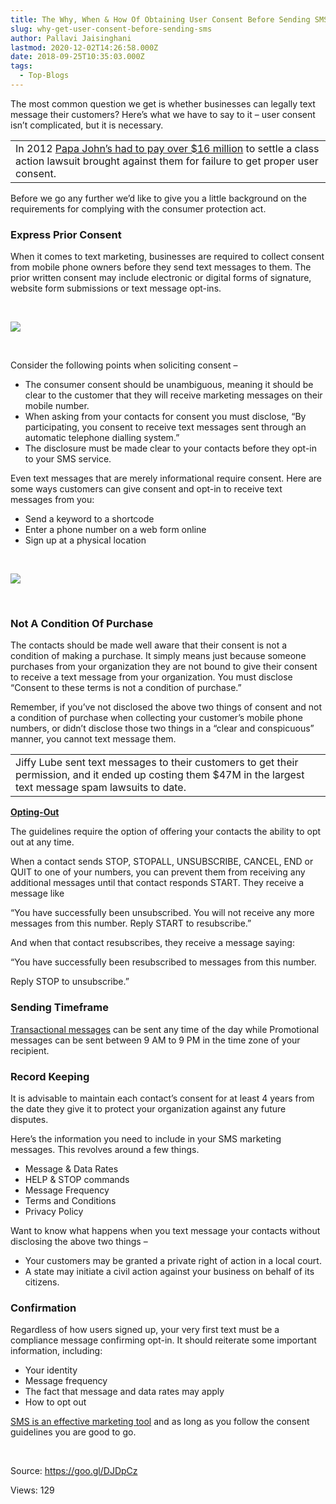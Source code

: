 ```yaml
---
title: The Why, When & How Of Obtaining User Consent Before Sending SMS
slug: why-get-user-consent-before-sending-sms
author: Pallavi Jaisinghani
lastmod: 2020-12-02T14:26:58.000Z
date: 2018-09-25T10:35:03.000Z
tags:
  - Top-Blogs
---
```


The most common question we get is whether businesses can legally text message their customers? Here’s what we have to say to it – user consent isn’t complicated, but it is necessary.




|  |
| --- |
| In 2012 [Papa John’s had to pay over $16 million](http://www.kleinmoynihan.com/papa-johns-to-pay-16-335-million-to-settle-tcpa-class-action/) to settle a class action lawsuit brought against them for failure to get proper user consent. |


Before we go any further we’d like to give you a little background on the requirements for complying with the consumer protection act.


### **Express Prior Consent**


When it comes to text marketing, businesses are required to collect consent from mobile phone owners before they send text messages to them. The prior written consent may include electronic or digital forms of signature, website form submissions or text message opt-ins.


 


![](https://images-msg91.s3.ap-south-1.amazonaws.com/content/images/wordpress/2018/09/t3.11_email_opt_in_woolworths-300x110.png)


 


Consider the following points when soliciting consent –


* The consumer consent should be unambiguous, meaning it should be clear to the customer that they will receive marketing messages on their mobile number.
* When asking from your contacts for consent you must disclose, “By participating, you consent to receive text messages sent through an automatic telephone dialling system.”
* The disclosure must be made clear to your contacts before they opt-in to your SMS service.


Even text messages that are merely informational require consent. Here are some ways customers can give consent and opt-in to receive text messages from you:


* Send a keyword to a shortcode
* Enter a phone number on a web form online
* Sign up at a physical location


 


![](https://images-msg91.s3.ap-south-1.amazonaws.com/content/images/wordpress/2018/09/0_Arr9-hd8DNs5Ck0j_-300x216.png)


 


### **Not A Condition Of Purchase**


The contacts should be made well aware that their consent is not a condition of making a purchase. It simply means just because someone purchases from your organization they are not bound to give their consent to receive a text message from your organization. You must disclose “Consent to these terms is not a condition of purchase.”


Remember, if you’ve not disclosed the above two things of consent and not a condition of purchase when collecting your customer’s mobile phone numbers, or didn’t disclose those two things in a “clear and conspicuous” manner, you cannot text message them. 




|  |
| --- |
| Jiffy Lube sent text messages to their customers to get their permission, and it ended up costing them $47M in the largest text message spam lawsuits to date. |


[**Opting-Out**](https://help.msg91.com/article/49-what-is-an-opt-out-sms-stop?utm_source=blog&utm_medium=int&utm_campaign=userconsent)


The guidelines require the option of offering your contacts the ability to opt out at any time.


When a contact sends STOP, STOPALL, UNSUBSCRIBE, CANCEL, END or QUIT to one of your numbers, you can prevent them from receiving any additional messages until that contact responds START. They receive a message like


“You have successfully been unsubscribed. You will not receive any more messages from this number. Reply START to resubscribe.” 


And when that contact resubscribes, they receive a message saying: 


“You have successfully been resubscribed to messages from this number. 


Reply STOP to unsubscribe.” 


### **Sending Timeframe**


[Transactional messages](https://msg91.com/transactional-sms/?utm_source=blog&utm_medium=int&utm_campaign=userconsent) can be sent any time of the day while Promotional messages can be sent between 9 AM to 9 PM in the time zone of your recipient.


### **Record Keeping**


It is advisable to maintain each contact’s consent for at least 4 years from the date they give it to protect your organization against any future disputes.


Here’s the information you need to include in your SMS marketing messages. This revolves around a few things.


* Message & Data Rates
* HELP & STOP commands
* Message Frequency
* Terms and Conditions
* Privacy Policy


Want to know what happens when you text message your contacts without disclosing the above two things –


* Your customers may be granted a private right of action in a local court.
* A state may initiate a civil action against your business on behalf of its citizens.


### **Confirmation**


Regardless of how users signed up, your very first text must be a compliance message confirming opt-in. It should reiterate some important information, including:


* Your identity
* Message frequency
* The fact that message and data rates may apply
* How to opt out


[SMS is an effective marketing tool](https://msg91.com/sms-campaign/?utm_source=blog&utm_medium=int&utm_campaign=userconsent) and as long as you follow the consent guidelines you are good to go.


 


Source: https://goo.gl/DJDpCz


 Views: 129


